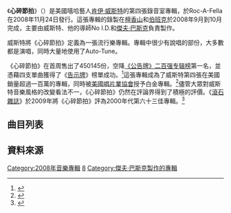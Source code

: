 {{noteTA
|G1=Show
|G2=Music
|1=zh-cn:坎耶;zh-hk:坎耶;zh-tw:肯伊; zh-sg:肯伊
|2=zh-cn:韦斯特;zh-hk:韋斯特;zh-tw:威斯特; zh-sg:威斯特
}}
{{Infobox album
| name         = 心碎節拍
| original_name= {{lang|en|''808s & Heartbreak''}}
| type         = studio
| artist       = [[肯伊·威斯特|肯伊·威斯特]]
| cover        = 808s_&_Heartbreak.jpg
| caption      =
| alt          =
| released     = {{Start date|2008|11|24}}
| recorded     = 2008年9月－10月
| studio       = Glenwood Studios{{small|（[[伯班克_(加利福尼亞州)|伯班克]]）}}<br />Avex Recording Studio{{small|（[[檀香山|檀香山]]）}}
| genre        =
* [[摇滚乐|摇滚乐]]
* 電聲
* [[電子流行|電子流行]]
* [[合成器流行|合成器流行]]
* 現代[[節奏布魯斯|節奏布魯斯]]
| length       = {{Duration|m=52|s=01}}
| label        = Roc-A-Fella、Def Jam
| producer     =
* [[傑夫·巴斯克|傑夫·巴斯克]]
* Mr Hudson
* No I.D.
* Plain Pat
* 肯伊·威斯特
| prev_title   = [[畢業特典|畢業特典]]
| prev_year    = 2007
| next_title   = [[我的奇特幻想|我的奇特幻想]]
| next_year    = 2010
| misc         = {{Singles
| name         = 心碎節拍
| type         = studio
| single1      = Love Lockdown
| single1date  = {{Start date|2008|9|18}}
| single2      = Heartless
| single2date  = {{Start date|2008|11|4}}
| single3      = Amazing
| single3date  = {{Start date|2009|3|10}}
| single4      = Paranoid
| single4date  = {{Start date|2009|3|24}}
}}
}}

《'''心碎節拍'''》（{{lang-en|''808s & Heartbreak''}}）是美國嘻哈藝人[[肯伊·威斯特|肯伊·威斯特]]的第四張錄音室專輯，於Roc-A-Fella在2008年11月24日發行。這張專輯的錄製在[[檀香山|檀香山]]和[[伯班克_(加利福尼亞州)|伯班克]]於2008年9月到10月完成，主要由威斯特、他的導師No I.D.和[[傑夫·巴斯克|傑夫·巴斯克]]負責製作。

威斯特將《心碎節拍》定義為一張流行樂專輯。專輯中很少有說唱的部份，大多數都是演唱，同時大量地使用了Auto-Tune。

《心碎節拍》在首周售出了450145份，空降[[公告牌二百强专辑榜|《公告牌》二百强专辑榜]]第一名，並憑藉四支單曲獲得了《[[告示牌_(雜誌)|告示牌]]》榜單成功。<ref>{{Cite web |url=http://www.hiphopdx.com/index/news/id.8192 |title=存档副本 |accessdate=2011-05-02 |archive-date=2009-02-17 |archive-url=https://web.archive.org/web/20090217124922/http://www.hiphopdx.com/index/news/id.8192 |dead-url=no }}</ref>這張專輯成為了威斯特第四張在美國銷量超過一百萬的專輯，同時被[[美國唱片業協會|美國唱片業協會]]授予白金專輯。<ref>{{cite web |url=http://www.riaa.com/goldandplatinumdata.php?resultpage=2&table=SEARCH_RESULTS&action=&title=&artist=Kanye&format=&debutLP=&category=&sex=&releaseDate=&requestNo=&type=&level=&label=&company=&certificationDate=&awardDescription=&catalogNo=&aSex=&rec_id=&charField=&gold=&platinum=&multiPlat=&level2=&certDate=&album=&id=&after=&before=&startMonth=1&endMonth=1&startYear=1958&endYear=2009&sort=Artist&perPage=25 |title=存档副本 |accessdate=2011-05-02 |deadurl=yes |archiveurl=https://web.archive.org/web/20150924154327/http://www.riaa.com/goldandplatinumdata.php?resultpage=2&table=SEARCH_RESULTS&action=&title=&artist=Kanye&format=&debutLP=&category=&sex=&releaseDate=&requestNo=&type=&level=&label=&company=&certificationDate=&awardDescription=&catalogNo=&aSex=&rec_id=&charField=&gold=&platinum=&multiPlat=&level2=&certDate=&album=&id=&after=&before=&startMonth=1&endMonth=1&startYear=1958&endYear=2009&sort=Artist&perPage=25 |archivedate=2015-09-24 }}</ref>儘管大眾對威斯特音樂風格的改變看法不一，《心碎節拍》仍然在評論界得到了積極的評價。《[[滾石雜誌|滾石雜誌]]》於2009年將《心碎節拍》評為2000年代第六十三佳專輯。<ref>{{Cite web |url=http://www.rollingstone.com/news/story/31248017/100_best_albums_of_the_decade/9 |title=存档副本 |accessdate=2011-05-02 |archive-date=2010-03-28 |archive-url=https://web.archive.org/web/20100328062948/http://www.rollingstone.com/news/story/31248017/100_best_albums_of_the_decade/9 |dead-url=no }}</ref>

== 曲目列表 ==
{{Track listing
| extra_column    = 製作人
| title1          = Say You Will
| extra1          = <sup>[[Kanye_West|Kanye West]]</sup>
| length1         = 6:14
| title2          = Welcome to Heartbreak
| extra2          = <sup>Kanye West, Jeff Bhasker, Plain Pat</sup>
| length2         = 4:23
| note2           = featuring Kid Cudi
| title3          = Heartless
| extra3          = <sup>Kanye West, No I.D.</sup>
| length3         = 3:31
| title4          = Amazing
| extra4          = <sup>Kanye West, Jeff Bhasker</sup>
| length4         = 3:58
| note4           = featuring [[杰伊·詹金斯|Young Jeezy]]
| title5          = Love Lockdown
| extra5          = <sup>Kanye West, Jeff Bhasker</sup>
| length5         = 4:30
| title6          = Paranoid
| extra6          = <sup>Kanye West, Jeff Bhasker, Plain Pat</sup>
| length6         = 4:37
| note6           = featuring Mr Hudson
| title7          = RoboCop
| extra7          = <sup>Kanye West</sup>
| length7         = 4:34
| title8          = Street Lights
| extra8          = <sup>Kanye West, Mr Hudson</sup>
| length8         = 3:09
| title9          = Bad News
| extra9          = <sup>Kanye West</sup>
| length9         = 3:58
| title10         = See You in My Nightmares
| extra10         = <sup>Kanye West, No I.D.</sup>
| length10        = 4:18
| note10          = featuring [[Lil_Wayne|Lil Wayne]]
| title11         = Coldest Winter
| extra11         = <sup>Kanye West, No I.D., Jeff Bhasker</sup>
| length11        = 2:45
| title12         = Pinocchio Story
| note12          = freestyle live from [[Singapore|Singapore]], bonus track
| extra12         = <sup>Kanye West</sup>
| length12        = 6:03
}}

== 資料來源 ==
{{reflist}}

{{Kanye_West}}
[[Category:2008年音樂專輯|Category:2008年音樂專輯]]
[[Category:肯伊·威斯特音樂專輯|8]]
[[Category:傑夫·巴斯克製作的專輯|Category:傑夫·巴斯克製作的專輯]]